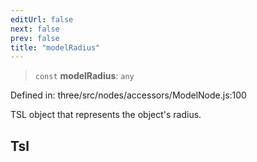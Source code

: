 ```yaml
---
editUrl: false
next: false
prev: false
title: "modelRadius"
---
```


> `const` **modelRadius**: `any`

Defined in: three/src/nodes/accessors/ModelNode.js:100

TSL object that represents the object's radius.

## Tsl

